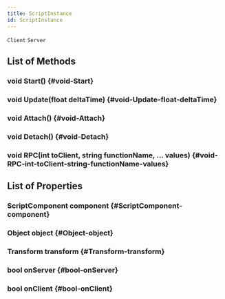```yaml
---
title: ScriptInstance
id: ScriptInstance
---
```

`Client`
`Server`

## List of Methods

### void Start() {#void-Start}

### void Update(float deltaTime) {#void-Update-float-deltaTime}

### void Attach() {#void-Attach}

### void Detach() {#void-Detach}

### void RPC(int toClient, string functionName, ... values) {#void-RPC-int-toClient-string-functionName-values}

## List of Properties

### ScriptComponent component {#ScriptComponent-component}

### Object object {#Object-object}

### Transform transform {#Transform-transform}

### bool onServer {#bool-onServer}

### bool onClient {#bool-onClient}

